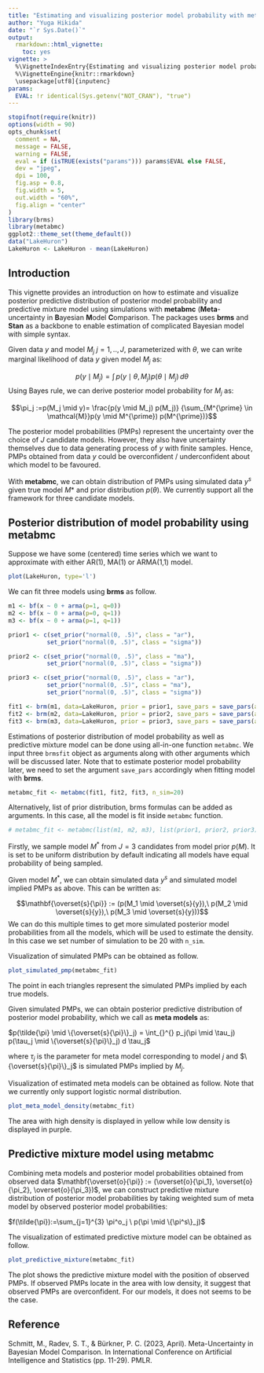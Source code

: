 ```yaml
---
title: "Estimating and visualizing posterior model probability with metabmc"
author: "Yuga Hikida"
date: "`r Sys.Date()`"
output:
  rmarkdown::html_vignette:
    toc: yes
vignette: >
  %\VignetteIndexEntry{Estimating and visualizing posterior model probability with metabmc}
  %\VignetteEngine{knitr::rmarkdown}
  \usepackage[utf8]{inputenc}
params:
  EVAL: !r identical(Sys.getenv("NOT_CRAN"), "true")
---
```


```r
stopifnot(require(knitr))
options(width = 90)
opts_chunk$set(
  comment = NA,
  message = FALSE,
  warning = FALSE,
  eval = if (isTRUE(exists("params"))) params$EVAL else FALSE,
  dev = "jpeg",
  dpi = 100,
  fig.asp = 0.8,
  fig.width = 5,
  out.width = "60%",
  fig.align = "center"
)
library(brms)
library(metabmc)
ggplot2::theme_set(theme_default())
data("LakeHuron")
LakeHuron <- LakeHuron - mean(LakeHuron)
```

## Introduction

This vignette provides an introduction on how to estimate and visualize posterior 
predictive distribution of posterior model probability and predictive mixture 
model using simulations with **metabmc** (**Meta**-uncertainty in **B**ayesian **M**odel **C**omparison.
The packages uses **brms** and **Stan** as a backbone to enable estimation of 
complicated Bayesian model with simple syntax.

Given data $y$ and model $M_j$ $j=1,..,J$, parameterized with $\theta$, we can 
write marginal likelihood of data $y$ given model $M_j$ as:

$$p(y \mid M_j) =\int_{}^{}\,p(y \mid \theta, M_j)p(\theta \mid M_j) \,d\theta$$
Using Bayes rule, we can derive posterior model probability for $M_j$ as:

$$\pi_j :=p(M_j \mid y)= \frac{p(y \mid M_j) p(M_j)} {\sum_{M^{\prime} \in \mathcal{M}}p(y \mid M^{\prime}) p(M^{\prime})}$$

The posterior model probabilities (PMPs) represent the uncertainty over the choice of 
$J$ candidate models. However, they also have uncertainty themselves due to data 
generating process of $y$ with finite samples. Hence, PMPs obtained from data $y$ 
could be overconfident / underconfident about which model to be favoured.

With **metabmc**, we can obtain distribution of PMPs using simulated 
data $y^{s}$ given true model $M*$ and prior distribution $p(\theta)$. 
We currently support all the framework for three candidate models.

## Posterior distribution of model probability using **metabmc**

Suppose we have some (centered) time series which we want to approximate with 
either AR(1), MA(1) or ARMA(1,1) model.

```r
plot(LakeHuron, type='l')
```

We can fit three models using **brms** as follow.

```r
m1 <- bf(x ~ 0 + arma(p=1, q=0))
m2 <- bf(x ~ 0 + arma(p=0, q=1))
m3 <- bf(x ~ 0 + arma(p=1, q=1))

prior1 <- c(set_prior("normal(0, .5)", class = "ar"),
           set_prior("normal(0, .5)", class = "sigma"))

prior2 <- c(set_prior("normal(0, .5)", class = "ma"),
           set_prior("normal(0, .5)", class = "sigma"))

prior3 <- c(set_prior("normal(0, .5)", class = "ar"),
           set_prior("normal(0, .5)", class = "ma"),
           set_prior("normal(0, .5)", class = "sigma"))

fit1 <- brm(m1, data=LakeHuron, prior = prior1, save_pars = save_pars(all = TRUE))
fit2 <- brm(m2, data=LakeHuron, prior = prior2, save_pars = save_pars(all = TRUE))
fit3 <- brm(m3, data=LakeHuron, prior = prior3, save_pars = save_pars(all = TRUE))
```

Estimations of posterior distribution of model probability as well as predictive 
mixture model can be done using all-in-one function `metabmc`.
We input three `brmsfit` object as arguments along with other arguments which
will be discussed later. Note that to estimate posterior model probability later, 
we need to set the argument `save_pars` accordingly when fitting model with **brms**.

```r
metabmc_fit <- metabmc(fit1, fit2, fit3, n_sim=20)
```

Alternatively, list of prior distribution, brms formulas can be added as 
arguments. In this case, all the model is fit inside `metabmc` function.

```r
# metabmc_fit <- metabmc(list(m1, m2, m3), list(prior1, prior2, prior3), data = LakeHuron, n_sim=20)
```

Firstly, we sample model $M^*$ from $J = 3$ candidates from model prior $p(M)$. 
It is set to be uniform distribution by default indicating all models have equal
probability of being sampled.

Given model $M^*$, we can obtain simulated data $y^{s}$ and simulated model 
implied PMPs as above. This can be written as:

$$\mathbf{\overset{s}{\pi}} := (p(M_1 \mid \overset{s}{y}),\ p(M_2 \mid \overset{s}{y}),\ p(M_3 \mid \overset{s}{y}))$$
We can do this multiple times to get more simulated posterior model probabilities
from all the models, which will be used to estimate the density. In this case we
set number of simulation to be $20$ with `n_sim`.

Visualization of simulated PMPs can be obtained as follow.

```r
plot_simulated_pmp(metabmc_fit)
```

The point in each triangles represent the simulated PMPs implied by each true 
models.

Given simulated PMPs, we can obtain posterior predictive
distribution of posterior model probability, which we call as **meta models** as:

$p(\tilde{\pi} \mid \{\overset{s}{\pi}\}_j) = \int_{}^{} p_j(\pi \mid \tau_j) p(\tau_j \mid \{\overset{s}{\pi}\}_j) d \tau_j$

where $\tau_j$ is the parameter for meta model corresponding to model $j$ and
$\{\overset{s}{\pi}\}_j$ is simulated PMPs implied by $M_j$.

Visualization of estimated meta models can be obtained as follow. Note that we
currently only support logistic normal distribution.

```r
plot_meta_model_density(metabmc_fit)
```

The area with high density is displayed in yellow while low density is displayed 
in purple.

## Predictive mixture model using **metabmc**

Combining meta models and posterior model probabilities obtained from observed
data $\mathbf{\overset{o}{\pi}} := (\overset{o}{\pi_1}, \overset{o}{\pi_2}, \overset{o}{\pi_3})$, 
we can construct predictive mixture distribution of posterior model probabilities 
by taking weighted sum of meta model by observed posterior model probabilities:

$f(\tilde{\pi}):=\sum_{j=1}^{3} \pi^o_j \ p(\pi \mid \{\pi^s\}_j)$

The visualization of estimated predictive mixture model can be obtained as follow.

```r
plot_predictive_mixture(metabmc_fit)
```

The plot shows the predictive mixture model with the position of observed PMPs.
If observed PMPs locate in the area with low density, it suggest that observed
PMPs are overconfident. For our models, it does not seems to be the case.

## Reference
Schmitt, M., Radev, S. T., & Bürkner, P. C. (2023, April). Meta-Uncertainty in 
Bayesian Model Comparison. In International Conference on Artificial Intelligence 
and Statistics (pp. 11-29). PMLR.

